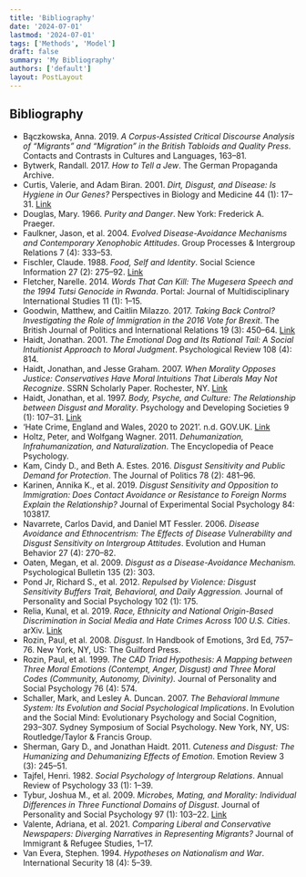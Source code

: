 ```yaml
---
title: 'Bibliography'
date: '2024-07-01'
lastmod: '2024-07-01'
tags: ['Methods', 'Model']
draft: false
summary: 'My Bibliography'
authors: ['default']
layout: PostLayout
---
```




## Bibliography

- Bączkowska, Anna. 2019. *A Corpus-Assisted Critical Discourse Analysis of “Migrants” and “Migration” in the British Tabloids and Quality Press*. Contacts and Contrasts in Cultures and Languages, 163–81.
- Bytwerk, Randall. 2017. *How to Tell a Jew*. The German Propaganda Archive.
- Curtis, Valerie, and Adam Biran. 2001. *Dirt, Disgust, and Disease: Is Hygiene in Our Genes?* Perspectives in Biology and Medicine 44 (1): 17–31. [Link](https://doi.org/10.1353/pbm.2001.0001)
- Douglas, Mary. 1966. *Purity and Danger*. New York: Frederick A. Praeger.
- Faulkner, Jason, et al. 2004. *Evolved Disease-Avoidance Mechanisms and Contemporary Xenophobic Attitudes*. Group Processes & Intergroup Relations 7 (4): 333–53.
- Fischler, Claude. 1988. *Food, Self and Identity*. Social Science Information 27 (2): 275–92. [Link](https://doi.org/10.1177/053901888027002005)
- Fletcher, Narelle. 2014. *Words That Can Kill: The Mugesera Speech and the 1994 Tutsi Genocide in Rwanda*. Portal: Journal of Multidisciplinary International Studies 11 (1): 1–15.
- Goodwin, Matthew, and Caitlin Milazzo. 2017. *Taking Back Control? Investigating the Role of Immigration in the 2016 Vote for Brexit*. The British Journal of Politics and International Relations 19 (3): 450–64. [Link](https://doi.org/10.1177/1369148117710799)
- Haidt, Jonathan. 2001. *The Emotional Dog and Its Rational Tail: A Social Intuitionist Approach to Moral Judgment*. Psychological Review 108 (4): 814.
- Haidt, Jonathan, and Jesse Graham. 2007. *When Morality Opposes Justice: Conservatives Have Moral Intuitions That Liberals May Not Recognize*. SSRN Scholarly Paper. Rochester, NY. [Link](https://papers.ssrn.com/abstract=872251)
- Haidt, Jonathan, et al. 1997. *Body, Psyche, and Culture: The Relationship between Disgust and Morality*. Psychology and Developing Societies 9 (1): 107–31. [Link](https://doi.org/10.1177/097133369700900105)
- ‘Hate Crime, England and Wales, 2020 to 2021’. n.d. GOV.UK. [Link](https://www.gov.uk/government/statistics/hate-crime-england-and-wales-2020-to-2021/hate-crime-england-and-wales-2020-to-2021)
- Holtz, Peter, and Wolfgang Wagner. 2011. *Dehumanization, Infrahumanization, and Naturalization*. The Encyclopedia of Peace Psychology.
- Kam, Cindy D., and Beth A. Estes. 2016. *Disgust Sensitivity and Public Demand for Protection*. The Journal of Politics 78 (2): 481–96.
- Karinen, Annika K., et al. 2019. *Disgust Sensitivity and Opposition to Immigration: Does Contact Avoidance or Resistance to Foreign Norms Explain the Relationship?* Journal of Experimental Social Psychology 84: 103817.
- Navarrete, Carlos David, and Daniel MT Fessler. 2006. *Disease Avoidance and Ethnocentrism: The Effects of Disease Vulnerability and Disgust Sensitivity on Intergroup Attitudes*. Evolution and Human Behavior 27 (4): 270–82.
- Oaten, Megan, et al. 2009. *Disgust as a Disease-Avoidance Mechanism.* Psychological Bulletin 135 (2): 303.
- Pond Jr, Richard S., et al. 2012. *Repulsed by Violence: Disgust Sensitivity Buffers Trait, Behavioral, and Daily Aggression.* Journal of Personality and Social Psychology 102 (1): 175.
- Relia, Kunal, et al. 2019. *Race, Ethnicity and National Origin-Based Discrimination in Social Media and Hate Crimes Across 100 U.S. Cities*. arXiv. [Link](https://doi.org/10.48550/arXiv.1902.00119)
- Rozin, Paul, et al. 2008. *Disgust*. In Handbook of Emotions, 3rd Ed, 757–76. New York, NY, US: The Guilford Press.
- Rozin, Paul, et al. 1999. *The CAD Triad Hypothesis: A Mapping between Three Moral Emotions (Contempt, Anger, Disgust) and Three Moral Codes (Community, Autonomy, Divinity).* Journal of Personality and Social Psychology 76 (4): 574.
- Schaller, Mark, and Lesley A. Duncan. 2007. *The Behavioral Immune System: Its Evolution and Social Psychological Implications*. In Evolution and the Social Mind: Evolutionary Psychology and Social Cognition, 293–307. Sydney Symposium of Social Psychology. New York, NY, US: Routledge/Taylor & Francis Group.
- Sherman, Gary D., and Jonathan Haidt. 2011. *Cuteness and Disgust: The Humanizing and Dehumanizing Effects of Emotion*. Emotion Review 3 (3): 245–51.
- Tajfel, Henri. 1982. *Social Psychology of Intergroup Relations*. Annual Review of Psychology 33 (1): 1–39.
- Tybur, Joshua M., et al. 2009. *Microbes, Mating, and Morality: Individual Differences in Three Functional Domains of Disgust*. Journal of Personality and Social Psychology 97 (1): 103–22. [Link](https://doi.org/10.1037/a0015474)
- Valente, Adriana, et al. 2021. *Comparing Liberal and Conservative Newspapers: Diverging Narratives in Representing Migrants?* Journal of Immigrant & Refugee Studies, 1–17.
- Van Evera, Stephen. 1994. *Hypotheses on Nationalism and War*. International Security 18 (4): 5–39.
